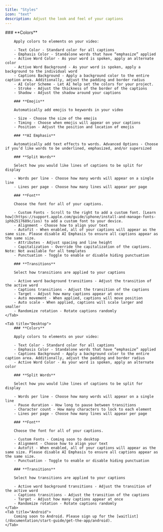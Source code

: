```yaml
---
title: "Styles"
icon: "text"
description: Adjust the look and feel of your captions
---
```


<Tabs>
    <Tab title="iOS">
        ### **Colors**

        Apply colors to elements on your video:

        - Text Color - Standard color for all captions
        - Emphasis Color - Standalone words that have “emphasize” applied
        - Active Word Color - As your word is spoken, apply an alternate color
        - Active Word Background - As your word is spoken, apply a background to the individual word
        - Captions Background - Apply a background color to the entire caption area. Additionally, adjust the padding and border radius
        - AI Color Scheme - Let AI help set the colors for your project.
        - Stroke - Adjust the thickness of the border of the captions
        - Shadow - Adjust the shadow around your captions

        ### **Emojis**

        Automatically add emojis to keywords in your video

        - Size - Choose the size of the emojis
        - Timing - Choose when emojis will appear on your captions
        - Position - Adjust the position and location of emojis

        ### **AI Emphasis**

        Automatically add text effects to words. Advanced Options - Choose if you’d like words to be underlined, emphasized, and/or supersized

        ### **Split Words**

        Select how you would like lines of captions to be split for display

        - Words per line - Choose how many words will appear on a single line
        - Lines per page - Choose how many lines will appear per page

        ### **Font**

        Choose the font for all of your captions.

        - Custom Fonts - Scroll to the right to add a custom font. [Learn how](https://support.apple.com/guide/iphone/install-and-manage-fonts-iphb2517689c/ios) to add a custom font to your device.
        - Alignment - Choose how to align your text
        - Autofit - When enabled, all of your captions will appear as the same size. Please disable AI Emphasis to ensure all captions appear as the same size.
        - Attributes - Adjust spacing and line height
        - Capitalization - Override the capitalization of the captions. Note: Not available for all templates
        - Punctuation - Toggle to enable or disable hiding punctuation

        ### **Transitions**

        Select how transitions are applied to your captions

        - Active word background transitions - Adjust the transition of the active word
        - Captions transitions - Adjust the transition of the captions
        - Target - Adjust how many captions appear at once
        - Auto movement - When applied, captions will move position
        - Auto scale - When applied, captions will scale larger and smaller
        - Randomize rotation - Rotate captions randomly
    </Tab>

    <Tab title="Desktop">
        ### **Colors**

        Apply colors to elements on your video:

        - Text Color - Standard color for all captions
        - Emphasis Color - Standalone words that have “emphasize” applied
        - Captions Background - Apply a background color to the entire caption area. Additionally, adjust the padding and border radius
        - Active Word Color - As your word is spoken, apply an alternate color

        ### **Split Words**

        Select how you would like lines of captions to be split for display

        - Words per line - Choose how many words will appear on a single line
        - Pause duration - How long to pause between transitions
        - Character count - How many characters to lock to each element
        - Lines per page - Choose how many lines will appear per page

        ### **Font**

        Choose the font for all of your captions.

        - Custom Fonts - Coming soon to desktop
        - Alignment - Choose how to align your text
        - Autofit - When enabled, all of your captions will appear as the same size. Please disable AI Emphasis to ensure all captions appear as the same size.
        - Punctuation - Toggle to enable or disable hiding punctuation

        ### **Transitions**

        Select how transitions are applied to your captions

        - Active word background transitions - Adjust the transition of the active word
        - Captions transitions - Adjust the transition of the captions
        - Target - Adjust how many captions appear at once
        - Randomize rotation - Rotate captions randomly
    </Tab>
    <Tab title="Android">
        Coming soon to Android. Please sign up for the [waitlist](/documentation/start-guide/get-the-app/android).
    </Tab>
</Tabs>